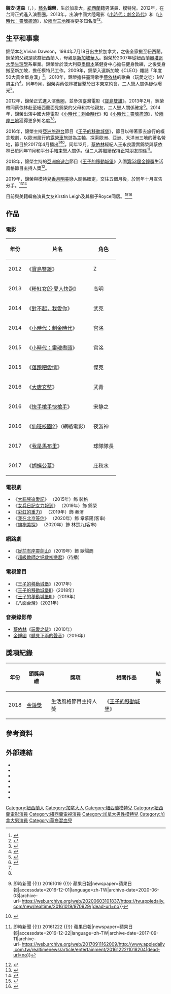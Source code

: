 {{NoteTA
|G1 = name
|1 = zh-hant:紐西蘭; zh-hans:新西兰;
}}
{{藝人
|姓名 = 錦榮
|類型 = 男藝人
|外文名=Vivian Dawson
|外文=en
|暱稱 = 后（後？）的男人、榮兒
|國籍 = {{NZL}}<br />{{CAN}}
|出生日期 = {{birth_date_and_age|1984|7|18}}
|出生地點 = {{CAN}}
|職業 = [[演員|演員]]、[[模特兒|模特兒]]
|語言 = [[英語|英語]]、[[汉语|漢語]] 
|母校 = [[奥塔哥大学|奧塔哥大學]]
|出道地點={{TWN}}|出道作=《[[宝岛双雄|寶島雙雄]]》
|代表作=《[[小時代：刺金時代|小時代：刺金時代]]》<br />《[[小時代：靈魂盡頭|小時代：靈魂盡頭]]》
|活躍年代=2012年至今
|經紀公司 = [[吾貳不作娛樂|吾貳不作娛樂]]
|imdb = 5190329
}}

'''魏安·道森'''（{{lang-en|Vivian Dawson}}，{{bd|1984年|7月18日|catIdx=J錦}}），[[藝名|藝名]]'''錦榮'''，生於加拿大，[[新西兰|紐西蘭]]籍男演員、模特兒。2012年，在台灣正式進入演藝圈。2013年，出演中國大陸電影《[[小時代：刺金時代|小時代：刺金時代]]》和《[[小時代：靈魂盡頭|小時代：靈魂盡頭]]》，於[[兩岸三地|兩岸三地]]獲得更多知名度<ref name=":0">{{Cite web|url=http://www.hollywoodreporter.com/news/china-box-office-white-haired-723357|title=China Box Office: 'White Haired Witch' Casts Its Spell as Local Films Rule|accessdate=2016-09-28|archive-date=2020-11-12|archive-url=https://web.archive.org/web/20201112014543/https://www.hollywoodreporter.com/news/china-box-office-white-haired-723357|dead-url=no}}</ref><ref name=":1">{{Cite web|url=http://deadline.com/2015/07/international-box-office-terminator-genisys-minions-inside-out-baahubali-results-1201474737/|title=‘Minions’ Henchmen Run Past $400M Worldwide & No. 1; ‘Terminator’ Generates $46.5M; ‘Baahubali’, China See Big Bows – Intl B. O. Update|accessdate=2016-09-28|date=2015-07-13|last=Tartaglione|first=Nancy|language=en-US|archive-date=2015-09-05|archive-url=https://web.archive.org/web/20150905165422/http://deadline.com/2015/07/international-box-office-terminator-genisys-minions-inside-out-baahubali-results-1201474737/|dead-url=no}}</ref>。

== 生平和事業 ==
錦榮本名Vivian Dawson，1984年7月18日出生於加拿大，之後全家搬至紐西蘭。錦榮的父親是歐裔紐西蘭人，母親是[[新加坡華人|新加坡華人]]。錦榮於2007年從紐西蘭[[奥塔哥大学|奧塔哥大學]][[生理学|生理學]]系畢業。錦榮曾於澳大利亞[[墨尔本|墨爾本]]某健身中心擔任健身教練，之後隻身搬至新加坡，擔任模特兒工作。2009年，錦榮入選新加坡《CLEO》雜誌「年度50大黃金單身漢」<ref>{{Cite web|url=http://news.asiaone.com/news/singapore/winner-cleo-50-most-eligible-bachelors-2015-be-revealed|title=Winner of CLEO 50 Most Eligible Bachelors 2015 to be revealed|accessdate=2016-09-28|archive-url=https://web.archive.org/web/20160927184205/http://news.asiaone.com/news/singapore/winner-cleo-50-most-eligible-bachelors-2015-be-revealed|archive-date=2016-09-27|dead-url=yes}}</ref>。2010年，錦榮擔任臺灣歌手[[蔡依林|蔡依林]]的歌曲〈玩愛之徒〉MV男主角<ref>{{Cite web|url=http://en.yibada.com/articles/58272/20150829/lovers-in-japan-jolin-tsai-vivian-dawson-vacation-abroad.htm|title=Lovers in Japan: Jolin Tsai, Vivian Dawson Vacation Abroad|accessdate=2016-09-28|date=2015-08-29|last=Maclang|first=Jon Khristian|archive-date=2019-04-13|archive-url=https://web.archive.org/web/20190413061013/http://en.yibada.com/articles/58272/20150829/lovers-in-japan-jolin-tsai-vivian-dawson-vacation-abroad.htm|dead-url=no}}</ref>。同年9月，錦榮與蔡依林被目擊於日本東京約會，二人戀人關係疑似曝光<ref>{{Cite web|url=http://www.myfatpocket.com/gossips/gossips/jolin-tsai-vivian-dawson-an-item.html|title=Jolin Tsai & Vivian Dawson an Item|accessdate=2016-09-28|language=en-GB|archive-date=2020-06-03|archive-url=https://web.archive.org/web/20200603101826/https://www.myfatpocket.com/gossips/gossips/jolin-tsai-vivian-dawson-an-item.html|dead-url=no}}</ref>。

2012年，錦榮正式進入演藝圈，並參演臺灣電影《[[宝岛双雄|寶島雙雄]]》。2013年2月，錦榮帶同蔡依林赴至紐西蘭面見錦榮的父母和其他親友，二人戀人關係確定<ref>{{Cite web|url=http://www.lollipop.sg/content/vivian-dawsons-parents-had-no-idea-jolin-tsai-superstar-0|title=Vivian Dawson's parents had no idea Jolin Tsai is a superstar - The Newsroom - Lollipop|accessdate=2016-09-28|date=2013-02-25|deadurl=yes|archiveurl=https://web.archive.org/web/20170305003057/http://www.lollipop.sg/content/vivian-dawsons-parents-had-no-idea-jolin-tsai-superstar-0|archivedate=2017-03-05}}</ref>。2014年，錦榮出演中國大陸電影《[[小時代：刺金時代|小時代：刺金時代]]》和《[[小時代：靈魂盡頭|小時代：靈魂盡頭]]》，於[[兩岸三地|兩岸三地]]獲得更多知名度<ref name=":0" /><ref name=":1" />。

2016年，錦榮主持[[華人衛星電視傳播機構|亞洲旅遊台]]節目《[[王子的移動城堡|王子的移動城堡]]》，節目以帶著家去旅行的概念規劃，以歐洲風行的[[露營車|露營車]]旅遊為主軸，探索歐洲、亞洲、大洋洲三地的著名營地，節目於2017年4月播出<ref>{{Cite news|url=http://www.appledaily.com.tw/realtimenews/article/new/20161019/970929/|title=錦榮王子形象破功　露營車旅遊鼻水噴發 {{!}} 即時新聞 {{!}} 20161019 {{!}} 蘋果日報|newspaper=蘋果日報|accessdate=2016-12-01|language=zh-TW|archive-date=2020-06-03|archive-url=https://web.archive.org/web/20200603101837/https://tw.appledaily.com/new/realtime/20161019/970929/|dead-url=no}}</ref><ref>{{Cite web|url=http://ent.ltn.com.tw/news/breakingnews/1903461|title=錦榮亂髮身飄異味    甩偶像包袱拚主持 - 自由娛樂|accessdate=2016-12-01|last=自由娛樂|work=ent.ltn.com.tw|archive-date=2020-06-03|archive-url=https://web.archive.org/web/20200603101835/https://ent.ltn.com.tw/news/breakingnews/1903461|dead-url=no}}</ref>。同年12月，[[蔡依林|蔡依林]]經紀人王永良證實錦榮與蔡依林已於同年11月和平分手結束戀人關係，但二人將繼續保持正常朋友關係<ref>{{Cite news|url=http://www.appledaily.com.tw/realtimenews/article/entertainment/20161222/1018204|title=【獨家驚爆】蔡依林 錦榮6年情斷！ {{!}} 即時新聞 {{!}} 20161222 {{!}} 蘋果日報|newspaper=蘋果日報|accessdate=2016-12-22|language=zh-TW|archive-date=2017-09-11|archive-url=https://web.archive.org/web/20170911162009/http://www.appledaily.com.tw/realtimenews/article/entertainment/20161222/1018204|dead-url=no}}</ref>。

2018年，錦榮主持的[[華人衛星電視傳播機構|亞洲旅遊台]]節目《[[王子的移動城堡|王子的移動城堡]]》入圍[[第53屆金鐘獎|第53屆金鐘獎]]生活風格節目主持人獎<ref>{{cite news|title=金鐘53入圍完整名單！　吳宗憲、KID再入圍|url=https://star.ettoday.net/news/1246692|accessdate=2018-08-29|agency=ETtoday星光雲|archive-date=2018-08-29|archive-url=https://web.archive.org/web/20180829110256/https://star.ettoday.net/news/1246692|dead-url=no}}</ref>。

2019年，錦榮與模特兒[[香月明美|香月明美]]戀人關係確定，交往五個月後，於同年十月宣告分手。<ref>{{Cite web|title=當街親親被抓「鐵證」 錦榮、Akemi終於認交往！|url=https://stars.udn.com/star/story/10089/3841342|accessdate=2019-06-02|last=聯合新聞網|work=噓！星聞|language=zh-TW|archive-date=2020-08-06|archive-url=https://web.archive.org/web/20200806224920/https://stars.udn.com/star/story/10089/3841342|dead-url=no}}</ref><ref>{{Cite web|title=錦榮和Akemi宣告分手！認愛才5個月情斷原因曝光|url=https://news.tvbs.com.tw/entertainment/1209787|access-date=2020-02-19|archive-date=2020-04-04|archive-url=https://web.archive.org/web/20200404212951/https://news.tvbs.com.tw/entertainment/1209787|dead-url=no}}</ref>

目前與美籍韓裔演員女友Kirstin Leigh及其繼子Royce同居。<ref>{{Cite web|title=獨家｜錦榮重拾台灣節目主持棒　WFH開錄前先哄睡女友4歲兒|url=https://tw.appledaily.com/entertainment/20210731/LFXEVKLNDFADFLNWBWKMM2LNAQ/|accessdate=2021-07-31|last=蘋果新聞網|work=蘋果新聞網|language=zh-TW|archive-date=2021-07-31|archive-url=https://web.archive.org/web/20210731025852/https://tw.appledaily.com/entertainment/20210731/LFXEVKLNDFADFLNWBWKMM2LNAQ/|dead-url=no}}</ref><ref>{{Cite web|title=獨家｜錦榮重拾台灣節目主持棒　WFH開錄前先哄睡女友4歲兒|url=https://tw.appledaily.com/entertainment/20210731/LFXEVKLNDFADFLNWBWKMM2LNAQ/|access-date=2021-07-31|archive-date=2021-07-31|archive-url=https://web.archive.org/web/20210731025852/https://tw.appledaily.com/entertainment/20210731/LFXEVKLNDFADFLNWBWKMM2LNAQ/|dead-url=no}}</ref>

== 作品 ==
=== 電影 ===
{| class="wikitable"
|-
!'''年份'''!!'''片名'''!!'''角色'''
|-
|2012||《[[寶島雙雄|寶島雙雄]]》|| Z
|-
|2013||《[[粉紅女郎·愛人快跑|粉紅女郎·愛人快跑]]》|| 高明
|-
|2014||《[[對不起，我愛你|對不起，我愛你]]》|| 武克
|-
|2014||《[[小時代：刺金時代|小時代：刺金時代]]》|| 宫洺
|-
|2015||《[[小時代：靈魂盡頭|小時代：靈魂盡頭]]》|| 宫洺
|-
|2015||《[[落跑吧愛情|落跑吧愛情]]》|| 傑克
|-
|2016||《[[大唐玄奘|大唐玄奘]]》|| 武青
|-
|2016||《[[快手槍手快槍手|快手槍手快槍手]]》|| 宋静之
|-
|2016||《[[仙班校園2|仙班校園2]]》（網絡電影）|| 夜游神
|-
|2017||《[[我是馬布里|我是馬布里]]》||球隊隊長
|-
|2017||《[[蝴蝶公墓|蝴蝶公墓]]》||庄秋水
|}

=== 電視劇 ===
*《[[大貓兒追愛記|大貓兒追愛記]]》 （2015年）飾 裴格
*《[[女兵日記女力報到|女兵日記女力報到]]》 （2019年）飾 錦榮
*《[[彩虹的重力|彩虹的重力]]》 （2019年）飾  秦渭
*《[[我在北京等你|我在北京等你]]》 （2020年）飾  章慕陽(客串)
*《[[旗袍美探|旗袍美探]]》 （2020年）飾 林楚九(客串)

=== 網路劇 ===
*《[[从前有座灵剑山_(网络剧)|從前有座靈劍山]]》（2019年）飾 歐陽商
*《[[超級教師之拯救初戀君|超級教師之拯救初戀君]]》（待播）

=== 電視節目 ===
* 《[[王子的移動城堡|王子的移動城堡]]》（2017年）
* 《[[王子的移動城堡II|王子的移動城堡II]]》（2018年）
* 《[[王子的移動城堡III|王子的移動城堡III]]》（2019年）
* 《八面台灣》（2021年）

=== 音樂錄影帶 ===
* [[蔡依林|蔡依林]]《[[玩愛之徒|玩愛之徒]]》（2010年）
* [[金鍾國|金鍾國]]《[[聽見下雨的聲音|聽見下雨的聲音]]》（2016年）

== 獎項紀錄 ==
{| class="wikitable"
|-
! 年份
! 頒獎典禮
! 獎項
! 相關作品
! 結果
|- 
| 2018
| [[第53屆金鐘獎|金鐘獎]]
| 生活風格節目主持人獎
| 《[[王子的移動城堡|王子的移動城堡]]》
| {{nom}}
|}

== 參考資料 ==
{{Reflist}}

== 外部連結 ==
* {{facebook|vivian-dawson-錦榮-104316886297145}}
* {{Instagram|copyninja}}
* {{Weibo|2368711221}}
* {{imdb name|5190329}}
* {{Mtime people|1875534}}
* {{hkmdb name|57409}}
* {{Amg name|vivian-dawson-p720402}}


[[Category:紐西蘭人|Category:紐西蘭人]]
[[Category:加拿大人|Category:加拿大人]]
[[Category:紐西蘭模特兒|Category:紐西蘭模特兒]]
[[Category:紐西蘭電影演員|Category:紐西蘭電影演員]]
[[Category:紐西蘭電視演員|Category:紐西蘭電視演員]]
[[Category:加拿大男性模特兒|Category:加拿大男性模特兒]]
[[Category:加拿大男演員|Category:加拿大男演員]]
[[Category:華裔混血兒|Category:華裔混血兒]]